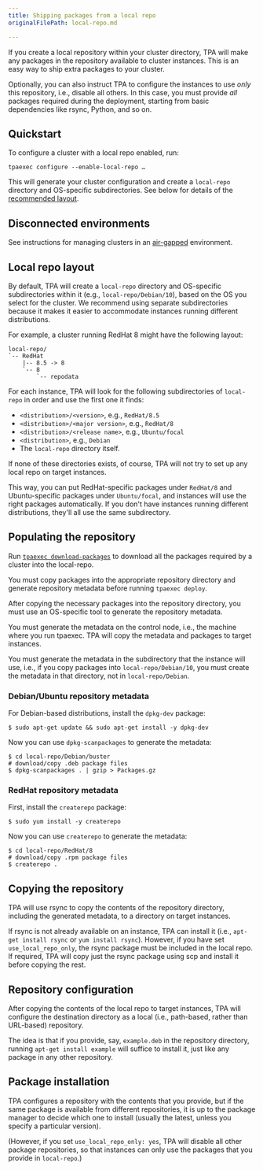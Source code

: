 ```yaml
---
title: Shipping packages from a local repo
originalFilePath: local-repo.md

---
```


If you create a local repository within your cluster directory, TPA
will make any packages in the repository available to cluster instances.
This is an easy way to ship extra packages to your cluster.

Optionally, you can also instruct TPA to configure the instances to
use *only* this repository, i.e., disable all others. In this case, you
must provide *all* packages required during the deployment, starting
from basic dependencies like rsync, Python, and so on.

## Quickstart

To configure a cluster with a local repo enabled, run:

```
tpaexec configure --enable-local-repo …
```

This will generate your cluster configuration and create a `local-repo`
directory and OS-specific subdirectories. See below for details of the
[recommended layout](#local-repo-layout).

## Disconnected environments

See instructions for managing clusters in an [air-gapped](air-gapped/)
environment.

## Local repo layout

By default, TPA will create a `local-repo` directory and OS-specific
subdirectories within it (e.g., `local-repo/Debian/10`), based on the OS
you select for the cluster. We recommend using separate subdirectories
because it makes it easier to accommodate instances running different
distributions.

For example, a cluster running RedHat 8 might have the following layout:

```text
local-repo/
`-- RedHat
    |-- 8.5 -> 8
    `-- 8
        `-- repodata
```

For each instance, TPA will look for the following subdirectories of
`local-repo` in order and use the first one it finds:

-   `<distribution>/<version>`, e.g., `RedHat/8.5`
-   `<distribution>/<major version>`, e.g., `RedHat/8`
-   `<distribution>/<release name>`, e.g., `Ubuntu/focal`
-   `<distribution>`, e.g., `Debian`
-   The `local-repo` directory itself.

If none of these directories exists, of course, TPA will not try to
set up any local repo on target instances.

This way, you can put RedHat-specific packages under `RedHat/8` and
Ubuntu-specific packages under `Ubuntu/focal`, and instances will use
the right packages automatically. If you don't have instances running
different distributions, they'll all use the same subdirectory.

## Populating the repository

Run [`tpaexec download-packages`](tpaexec-download-packages/) to
download all the packages required by a cluster into the local-repo.

You must copy packages into the appropriate repository directory and
generate repository metadata before running `tpaexec deploy`.

After copying the necessary packages into the repository directory, you
must use an OS-specific tool to generate the repository metadata.

You must generate the metadata on the control node, i.e., the machine
where you run tpaexec. TPA will copy the metadata and packages to
target instances.

You must generate the metadata in the subdirectory that the instance
will use, i.e., if you copy packages into `local-repo/Debian/10`, you
must create the metadata in that directory, not in `local-repo/Debian`.

### Debian/Ubuntu repository metadata

For Debian-based distributions, install the `dpkg-dev` package:

```shell
$ sudo apt-get update && sudo apt-get install -y dpkg-dev
```

Now you can use `dpkg-scanpackages` to generate the metadata:

```shell
$ cd local-repo/Debian/buster
# download/copy .deb package files
$ dpkg-scanpackages . | gzip > Packages.gz
```

### RedHat repository metadata

First, install the `createrepo` package:

```shell
$ sudo yum install -y createrepo
```

Now you can use `createrepo` to generate the metadata:

```shell
$ cd local-repo/RedHat/8
# download/copy .rpm package files
$ createrepo .
```

## Copying the repository

TPA will use rsync to copy the contents of the repository directory,
including the generated metadata, to a directory on target instances.

If rsync is not already available on an instance, TPA can install it
(i.e., `apt-get install rsync` or `yum install rsync`). However, if you
have set `use_local_repo_only`, the rsync package must be included in
the local repo. If required, TPA will copy just the rsync package
using scp and install it before copying the rest.

## Repository configuration

After copying the contents of the local repo to target instances,
TPA will configure the destination directory as a local (i.e.,
path-based, rather than URL-based) repository.

The idea is that if you provide, say, `example.deb` in the repository
directory, running `apt-get install example` will suffice to install it,
just like any package in any other repository.

## Package installation

TPA configures a repository with the contents that you provide, but
if the same package is available from different repositories, it is up
to the package manager to decide which one to install (usually the
latest, unless you specify a particular version).

(However, if you set `use_local_repo_only: yes`, TPA will disable
all other package repositories, so that instances can only use the
packages that you provide in `local-repo`.)
